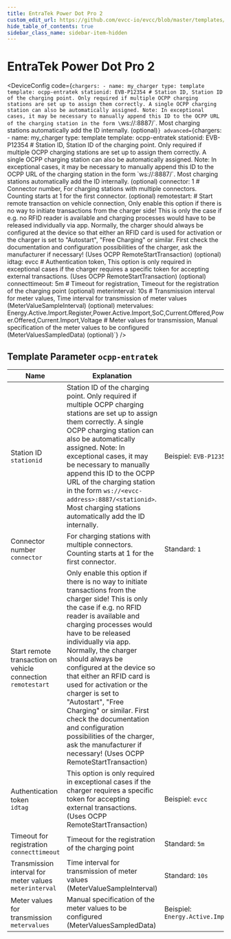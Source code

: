 ```yaml
---
title: EntraTek Power Dot Pro 2
custom_edit_url: https://github.com/evcc-io/evcc/blob/master/templates/definition/charger/ocpp-entratek.yaml
hide_table_of_contents: true
sidebar_class_name: sidebar-item-hidden
---
```



# EntraTek Power Dot Pro 2

<div className="device-detail-container">
  <div className="device-detail-content">
    <DeviceFeatures features="rfid,sponsorship" />

<DeviceConfig code={`chargers:
    - name: my_charger
      type: template
      template: ocpp-entratek
      stationid: EVB-P12354 # Station ID, Station ID of the charging point. Only required if multiple OCPP charging stations are set up to assign them correctly. A single OCPP charging station can also be automatically assigned. Note: In exceptional cases, it may be necessary to manually append this ID to the OCPP URL of the charging station in the form \`ws://<evcc-address>:8887/<stationid>\`. Most charging stations automatically add the ID internally. (optional)`} advanced={`chargers:
    - name: my_charger
      type: template
      template: ocpp-entratek
      stationid: EVB-P12354 # Station ID, Station ID of the charging point. Only required if multiple OCPP charging stations are set up to assign them correctly. A single OCPP charging station can also be automatically assigned. Note: In exceptional cases, it may be necessary to manually append this ID to the OCPP URL of the charging station in the form \`ws://<evcc-address>:8887/<stationid>\`. Most charging stations automatically add the ID internally. (optional)
      connector: 1 # Connector number, For charging stations with multiple connectors. Counting starts at 1 for the first connector. (optional)
      remotestart: # Start remote transaction on vehicle connection, Only enable this option if there is no way to initiate transactions from the charger side! This is only the case if e.g. no RFID reader is available and charging processes would have to be released individually via app. Normally, the charger should always be configured at the device so that either an RFID card is used for activation or the charger is set to "Autostart", "Free Charging" or similar. First check the documentation and configuration possibilities of the charger, ask the manufacturer if necessary! (Uses OCPP RemoteStartTransaction) (optional)
      idtag: evcc # Authentication token, This option is only required in exceptional cases if the charger requires a specific token for accepting external transactions. (Uses OCPP RemoteStartTransaction) (optional)
      connecttimeout: 5m # Timeout for registration, Timeout for the registration of the charging point (optional)
      meterinterval: 10s # Transmission interval for meter values, Time interval for transmission of meter values (MeterValueSampleInterval) (optional)
      metervalues: Energy.Active.Import.Register,Power.Active.Import,SoC,Current.Offered,Power.Offered,Current.Import,Voltage # Meter values for transmission, Manual specification of the meter values to be configured (MeterValuesSampledData) (optional)`} />
  </div>
  <div className="device-detail-icon">
    <evcc-icon
      type="charger"
      name="entratek-power-dot-pro-2"
      size="400px"
      alt="EntraTek Power Dot Pro 2"
      className="device-detail-icon-img"
    ></evcc-icon>
  </div>
</div>

## Template Parameter `ocpp-entratek`

| Name | Explanation | Value | Optional |
|-----------|-------------|-------|----------|
| Station ID<br/>`stationid` | Station ID of the charging point. Only required if multiple OCPP charging stations are set up to assign them correctly. A single OCPP charging station can also be automatically assigned. Note: In exceptional cases, it may be necessary to manually append this ID to the OCPP URL of the charging station in the form `ws://<evcc-address>:8887/<stationid>`. Most charging stations automatically add the ID internally. | Beispiel: `EVB-P12354` | no |
| Connector number<br/>`connector` | For charging stations with multiple connectors. Counting starts at 1 for the first connector. | Standard: `1` | no |
| Start remote transaction on vehicle connection<br/>`remotestart` | Only enable this option if there is no way to initiate transactions from the charger side! This is only the case if e.g. no RFID reader is available and charging processes would have to be released individually via app. Normally, the charger should always be configured at the device so that either an RFID card is used for activation or the charger is set to "Autostart", "Free Charging" or similar. First check the documentation and configuration possibilities of the charger, ask the manufacturer if necessary! (Uses OCPP RemoteStartTransaction) |  | no |
| Authentication token<br/>`idtag` | This option is only required in exceptional cases if the charger requires a specific token for accepting external transactions. (Uses OCPP RemoteStartTransaction) | Beispiel: `evcc` | no |
| Timeout for registration<br/>`connecttimeout` | Timeout for the registration of the charging point | Standard: `5m` | no |
| Transmission interval for meter values<br/>`meterinterval` | Time interval for transmission of meter values (MeterValueSampleInterval) | Standard: `10s` | no |
| Meter values for transmission<br/>`metervalues` | Manual specification of the meter values to be configured (MeterValuesSampledData) | Beispiel: `Energy.Active.Import.Register,Power.Active.Import,SoC,Current.Offered,Power.Offered,Current.Import,Voltage` | no |

<SponsorshipRequired />


